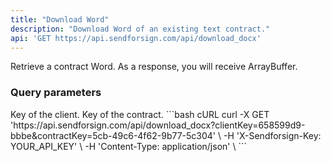 ```yaml
---
title: "Download Word"
description: "Download Word of an existing text contract."
api: 'GET https://api.sendforsign.com/api/download_docx'
---
```


Retrieve a contract Word. As a response, you will receive ArrayBuffer.

### Query parameters

<ParamField query="clientKey" type="string" required>
  Key of the client.
</ParamField>

<ParamField query="contractKey" type="string" required>
  Key of the contract.
</ParamField>

<RequestExample>
```bash cURL
curl -X GET 'https://api.sendforsign.com/api/download_docx?clientKey=658599d9-bbbe&contractKey=5cb-49c6-4f62-9b77-5c304' \
     -H 'X-Sendforsign-Key: YOUR_API_KEY' \
     -H 'Content-Type: application/json' \
```
</RequestExample>

